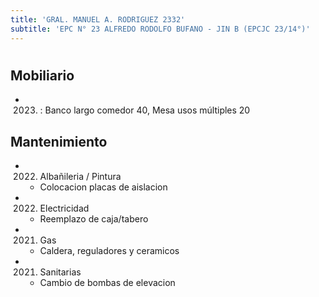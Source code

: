 ```yaml
---
title: 'GRAL. MANUEL A. RODRIGUEZ 2332'
subtitle: 'EPC N° 23 ALFREDO RODOLFO BUFANO - JIN B (EPCJC 23/14°)'
---
```


#


## Mobiliario

*  (2023) : Banco largo comedor 40, Mesa usos múltiples 20 





## Mantenimiento

*  (2022) Albañileria / Pintura 
    + Colocacion placas de aislacion

*  (2022) Electricidad 
    + Reemplazo de caja/tabero

*  (2021) Gas 
    + Caldera, reguladores y ceramicos

*  (2021) Sanitarias 
    + Cambio de bombas de elevacion



